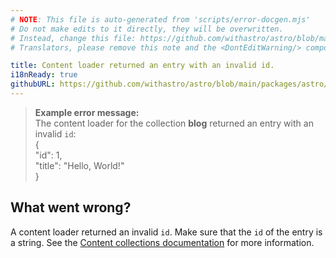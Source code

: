 ```yaml
---
# NOTE: This file is auto-generated from 'scripts/error-docgen.mjs'
# Do not make edits to it directly, they will be overwritten.
# Instead, change this file: https://github.com/withastro/astro/blob/main/packages/astro/src/core/errors/errors-data.ts
# Translators, please remove this note and the <DontEditWarning/> component.

title: Content loader returned an entry with an invalid id.
i18nReady: true
githubURL: https://github.com/withastro/astro/blob/main/packages/astro/src/core/errors/errors-data.ts
---
```


<DontEditWarning />


> **Example error message:**<br/>
The content loader for the collection **blog** returned an entry with an invalid `id`:<br/>
&#123;<br/>
  "id": 1,<br/>
  "title": "Hello, World!"<br/>
&#125;

## What went wrong?
A content loader returned an invalid `id`.
Make sure that the `id` of the entry is a string.
See the [Content collections documentation](/vi/guides/content-collections/) for more information.



